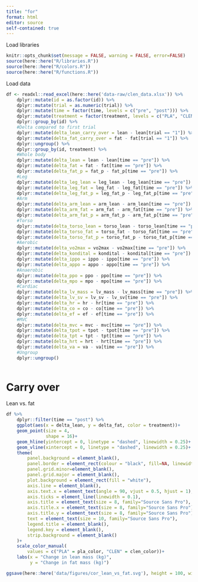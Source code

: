 ```yaml
---
title: "for"
format: html
editor: source
self-contained: true
---
```


Load libraries
```r
knitr::opts_chunk$set(message = FALSE, warning = FALSE, error=FALSE)
source(here::here("R/libraries.R"))
source(here::here("R/colors.R"))
source(here::here("R/functions.R"))
```

Load data
```r
df <- readxl::read_excel(here::here('data-raw/clen_data.xlsx')) %>% 
    dplyr::mutate(id = as.factor(id)) %>% 
    dplyr::mutate(trial = as.numeric(trial)) %>%
    dplyr::mutate(time = factor(time, levels = c("pre", "post"))) %>%
    dplyr::mutate(treatment = factor(treatment, levels = c("PLA", "CLEN"))) %>%
    dplyr::group_by(id) %>% 
    #Delta compared to first trial
    dplyr::mutate(delta_lean_carry_over = lean - lean[trial == "1"]) %>%
    dplyr::mutate(delta_fat_carry_over = fat - fat[trial == "1"]) %>%
    dplyr::ungroup() %>% 
    dplyr::group_by(id, treatment) %>% 
    #Whole body
    dplyr::mutate(delta_lean = lean - lean[time == "pre"]) %>%
    dplyr::mutate(delta_fat = fat - fat[time == "pre"]) %>% 
    dplyr::mutate(delta_fat_p = fat_p - fat_p[time == "pre"]) %>% 
    #Leg
    dplyr::mutate(delta_leg_lean = leg_lean - leg_lean[time == "pre"]) %>%
    dplyr::mutate(delta_leg_fat = leg_fat - leg_fat[time == "pre"]) %>% 
    dplyr::mutate(delta_leg_fat_p = leg_fat_p - leg_fat_p[time == "pre"]) %>% 
    #Arm
    dplyr::mutate(delta_arm_lean = arm_lean - arm_lean[time == "pre"]) %>%
    dplyr::mutate(delta_arm_fat = arm_fat - arm_fat[time == "pre"]) %>% 
    dplyr::mutate(delta_arm_fat_p = arm_fat_p - arm_fat_p[time == "pre"]) %>% 
    #Torso
    dplyr::mutate(delta_torso_lean = torso_lean - torso_lean[time == "pre"]) %>%
    dplyr::mutate(delta_torso_fat = torso_fat - torso_fat[time == "pre"]) %>% 
    dplyr::mutate(delta_torso_fat_p = torso_fat_p - torso_fat_p[time == "pre"]) %>%
    #Aerobic
    dplyr::mutate(delta_vo2max = vo2max - vo2max[time == "pre"]) %>% 
    dplyr::mutate(delta_kondital = kondital - kondital[time == "pre"]) %>% 
    dplyr::mutate(delta_ippo = ippo - ippo[time == "pre"]) %>% 
    dplyr::mutate(delta_appo = appo - appo[time == "pre"]) %>%
    #Anaerobic
    dplyr::mutate(delta_ppo = ppo - ppo[time == "pre"]) %>%
    dplyr::mutate(delta_mpo = mpo - mpo[time == "pre"]) %>%
    #Cardiac
    dplyr::mutate(delta_lv_mass = lv_mass - lv_mass[time == "pre"]) %>% 
    dplyr::mutate(delta_lv_sv = lv_sv - lv_sv[time == "pre"]) %>% 
    dplyr::mutate(delta_hr = hr - hr[time == "pre"]) %>% 
    dplyr::mutate(delta_co = co - co[time == "pre"]) %>% 
    dplyr::mutate(delta_ef = ef - ef[time == "pre"]) %>% 
    #MVC
    dplyr::mutate(delta_mvc = mvc - mvc[time == "pre"]) %>% 
    dplyr::mutate(delta_tpot = tpot - tpot[time == "pre"]) %>% 
    dplyr::mutate(delta_tpt = tpt - tpt[time == "pre"]) %>% 
    dplyr::mutate(delta_hrt = hrt - hrt[time == "pre"]) %>% 
    dplyr::mutate(delta_va = va - va[time == "pre"]) %>%
    #Ungroup
    dplyr::ungroup()
    
```

# Carry over
Lean vs. fat
```r
df %>% 
    dplyr::filter(time == "post") %>% 
    ggplot(aes(x = delta_lean, y = delta_fat, color = treatment))+
    geom_point(size = 4,
               shape = 16)+
    geom_hline(yintercept = 0, linetype = "dashed", linewidth = 0.25)+
    geom_vline(xintercept = 0, linetype = "dashed", linewidth = 0.25)+
    theme(
        panel.background = element_blank(),
        panel.border = element_rect(colour = "black", fill=NA, linewidth = 0.1),
        panel.grid.minor=element_blank(),
        panel.grid.major = element_blank(),
        plot.background = element_rect(fill = "white"),
        axis.line = element_blank(),
        axis.text.x = element_text(angle = 90, vjust = 0.5, hjust = 1),
        axis.ticks = element_line(linewidth = 0.1),
        axis.title = element_text(size = 8, family="Source Sans Pro"),
        axis.title.x = element_text(size = 8, family="Source Sans Pro"),
        axis.title.y = element_text(size = 8, family="Source Sans Pro"),
        text = element_text(size = 10, family="Source Sans Pro"),
        legend.title = element_blank(),
        legend.key = element_blank(),
        strip.background = element_blank()
    )+
    scale_color_manual(
        values = c("PLA" = pla_color, "CLEN" = clen_color))+
    labs(x = "Change in lean mass (kg)",
         y = "Change in fat mass (kg)")

ggsave(here::here('data/figures/cor_lean_vs_fat.svg'), height = 100, width = 200, units = "mm")
```


